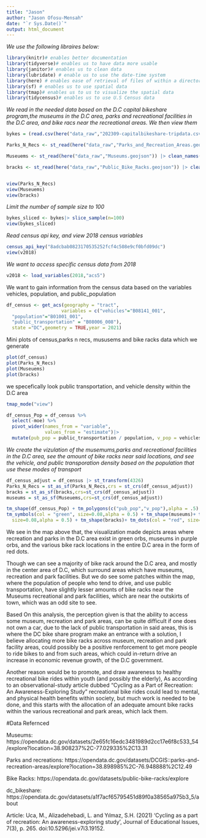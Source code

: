 ```yaml
---
title: "Jason"
author: "Jason Ofosu-Mensah"
date: "`r Sys.Date()`"
output: html_document
---
```

*We use the following libraires below:*
```r
library(knitr)# enables better documentation
library(tidyverse)# enables us to have data more usable
library(janitor)# enables us to clean data
library(lubridate) # enable us to use the date-time system
library(here) # enables ease of retrieval of files of within a directory
library(sf) # enables us to use spatial data 
library(tmap)# enables us to us to visualize the spatial data
library(tidycensus)# enables us to use U.S Census data 
```
 *We read in the needed data based on the D.C capital bikeshare program,the museums in the D.C area, parks and recreational facilities in the D.C area, and bike racs near the recreational areas. We then view them*
```r
bykes = (read.csv(here("data_raw","202309-capitalbikeshare-tripdata.csv"))) |> clean_names() 

Parks_N_Recs <- st_read(here("data_raw","Parks_and_Recreation_Areas.geojson")) |> clean_names()

Museuems <- st_read(here("data_raw","Museums.geojson")) |> clean_names()

bracks <- st_read(here("data_raw","Public_Bike_Racks.geojson")) |> clean_names()


view(Parks_N_Recs)
view(Museuems)
view(bracks)

```
*Limit the number of sample size to 100*
```r

bykes_sliced <- bykes|> slice_sample(n=100)
view(bykes_sliced)
```
 *Read census api key, and view 2018 census variables*
```r
census_api_key("8adcbab0823170535252fcf4c508e9cf0bfd09dc")
view(v2018)
```
 *We want to access specific census data from 2018*
```r
v2018 <- load_variables(2018,"acs5")
```
 We want to gain information from the census data based on the variables vehicles, population, and public_population
```r
df_census <- get_acs(geography = "tract",
                    variables = c("vehicles"="B08141_001",
  "population"="B01001_001",
  "public_transportation" = "B08006_008"),
  state ="DC",geometry = TRUE,year = 2021)
```
 Mini plots of census,parks n recs, mususems and bike racks data which we generate
```r
plot(df_census)
plot(Parks_N_Recs)
plot(Museuems)
plot(bracks)
```
 we specefically look public transportation, and vehicle density within the D.C area
```r
tmap_mode("view")

df_census_Pop = df_census %>%
  select(-moe) %>%
  pivot_wider(names_from = "variable",
              values_from = "estimate")|>
  mutate(pub_pop = public_transportation / population, v_pop = vehicles / population)


```
 *We create the vizulation of the musemums,parks and recreational facilities in the D.C area, see the amount of bike racks near said locations, and see the vehicle, and public transporation density based on the population that use these modes of transport*

```r
df_census_adjust = df_census |> st_transform(4326)
Parks_N_Recs = st_as_sf(Parks_N_Recs,crs = st_crs(df_census_adjust))
bracks = st_as_sf(bracks,crs=st_crs(df_census_adjust))
museums = st_as_sf(Museuems,crs=st_crs(df_census_adjust))

tm_shape(df_census_Pop) + tm_polygons(c("pub_pop","v_pop"),alpha = .5) + tm_shape(Parks_N_Recs)+
tm_symbols(col = "green", size=0.08,alpha = 0.5) + tm_shape(museums)+ tm_symbols(col = "violet",
  size=0.08,alpha = 0.5) + tm_shape(bracks)+ tm_dots(col = "red", size=0.004,alpha = 0.5)
```
We see in the map above that, the visualization made depicts areas where  recreation and parks in the D.C area exist in green orbs, museums in purple orbs, and the various bike rack locations in the entire D.C area in the form of red dots. 

Though we can see a majority of bike rack around the D.C area, and mostly in the center area of D.C, which surround areas which have museums, recreation and park facilities. But we do see some patches within the map, where the population of people who tend to drive, and use public transportation, have slightly lesser amounts of bike racks near the Museums recreational and park facilities, which are near the outskirts of town, which was an odd site to see. 

Based On this analysis, the perception given is that the ability to access some museum, recreation and park areas, can be quite difficult if one does not own a car, due to the lack of public transportation in said areas, this is where the DC bike share program make an entrance with a solution, I believe allocating more bike racks across museum, recreation and park facility areas,  could possibly be a positive renforcement to get more people to ride bikes to and from such areas, which could in-return drive an increase in economic revenue growth, of the D.C government. 

Another reason would be to promote, and draw awareness to healthy recreational bike rides within youth (and possibly the elderly), As according to an observational-study article dubbed "Cycling as a Part of Recreation: An Awareness-Exploring Study" recreational bike rides could lead to mental, and physical health benefits within society, but much work is needed to be done, and this starts with the allocation of an adequate amount bike racks within the various recreational and park areas, which lack them.


#Data Refernced

Museums: https://opendata.dc.gov/datasets/2e65fc16edc3481989d2cc17e6f8c533_54/explore?location=38.908237%2C-77.029335%2C13.31


Parks and recreations:
https://opendata.dc.gov/datasets/DCGIS::parks-and-recreation-areas/explore?location=38.898985%2C-76.948888%2C12.49

Bike Racks: https://opendata.dc.gov/datasets/public-bike-racks/explore

dc_bikeshare: https://opendata.dc.gov/datasets/a1f7acf65795451d89f0a38565a975b3_5/about

Article: Uca, M., Alizadehebadi, L. and Yılmaz, S.H. (2021) ‘Cycling as a part of recreation: An awareness-exploring study’, Journal of Educational Issues, 7(3), p. 265. doi:10.5296/jei.v7i3.19152.

